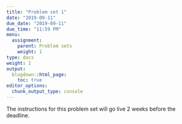 ```yaml
---
title: "Problem set 1"
date: "2019-09-11"
due_date: "2019-09-11"
due_time: "11:59 PM"
menu:
  assignment:
    parent: Problem sets
    weight: 1
type: docs
weight: 1
output:
  blogdown::html_page:
    toc: true
editor_options: 
  chunk_output_type: console
---
```


The instructions for this problem set will go live 2 weeks before the deadline.
